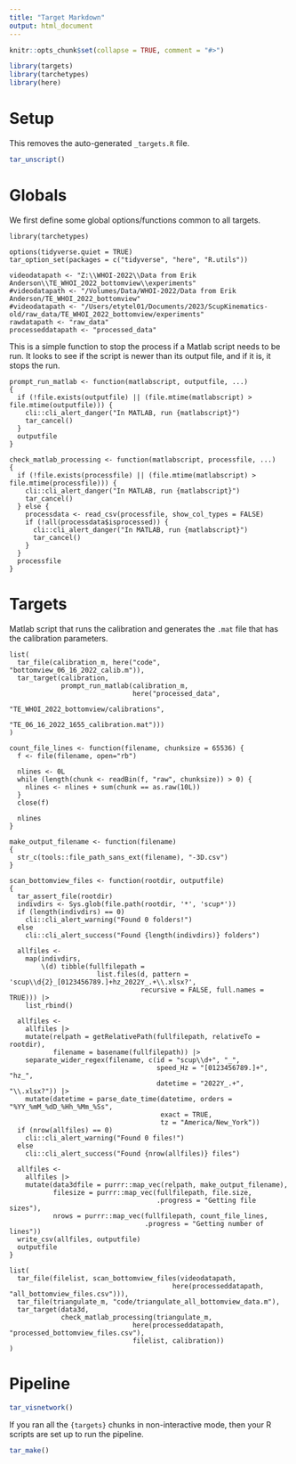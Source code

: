 ```yaml
---
title: "Target Markdown"
output: html_document
---
```


```r
knitr::opts_chunk$set(collapse = TRUE, comment = "#>")
```

```r
library(targets)
library(tarchetypes)
library(here)
```

# Setup

This removes the auto-generated `_targets.R` file.

```r
tar_unscript()
```

# Globals

We first define some global options/functions common to all targets. 

```targets
library(tarchetypes)

options(tidyverse.quiet = TRUE)
tar_option_set(packages = c("tidyverse", "here", "R.utils"))

videodatapath <- "Z:\\WHOI-2022\\Data from Erik Anderson\\TE_WHOI_2022_bottomview\\experiments"
#videodatapath <- "/Volumes/Data/WHOI-2022/Data from Erik Anderson/TE_WHOI_2022_bottomview"
#videodatapath <- "/Users/etytel01/Documents/2023/ScupKinematics-old/raw_data/TE_WHOI_2022_bottomview/experiments"
rawdatapath <- "raw_data"
processeddatapath <- "processed_data"
```

This is a simple function to stop the process if a Matlab script needs to be run.
It looks to see if the script is newer than its output file, and if it is, it
stops the run.
```targets
prompt_run_matlab <- function(matlabscript, outputfile, ...)
{
  if (!file.exists(outputfile) || (file.mtime(matlabscript) > file.mtime(outputfile))) {
    cli::cli_alert_danger("In MATLAB, run {matlabscript}")
    tar_cancel()
  }
  outputfile
}

check_matlab_processing <- function(matlabscript, processfile, ...)
{
  if (!file.exists(processfile) || (file.mtime(matlabscript) > file.mtime(processfile))) {
    cli::cli_alert_danger("In MATLAB, run {matlabscript}")
    tar_cancel()
  } else {
    processdata <- read_csv(processfile, show_col_types = FALSE)
    if (!all(processdata$isprocessed)) {
      cli::cli_alert_danger("In MATLAB, run {matlabscript}")
      tar_cancel()
    }
  }
  processfile
}
```

# Targets

Matlab script that runs the calibration and generates the `.mat` file that has
the calibration parameters.
```targets
list(
  tar_file(calibration_m, here("code", "bottomview_06_16_2022_calib.m")),
  tar_target(calibration, 
             prompt_run_matlab(calibration_m,
                               here("processed_data", 
                                    "TE_WHOI_2022_bottomview/calibrations",
                                    "TE_06_16_2022_1655_calibration.mat")))
)
```

```targets
count_file_lines <- function(filename, chunksize = 65536) {
  f <- file(filename, open="rb")
  
  nlines <- 0L
  while (length(chunk <- readBin(f, "raw", chunksize)) > 0) {
    nlines <- nlines + sum(chunk == as.raw(10L))
  }
  close(f)  
  
  nlines
}

make_output_filename <- function(filename)
{
  str_c(tools::file_path_sans_ext(filename), "-3D.csv")
}

scan_bottomview_files <- function(rootdir, outputfile)
{
  tar_assert_file(rootdir)
  indivdirs <- Sys.glob(file.path(rootdir, '*', 'scup*'))
  if (length(indivdirs) == 0)
    cli::cli_alert_warning("Found 0 folders!")
  else
    cli::cli_alert_success("Found {length(indivdirs)} folders")

  allfiles <-
    map(indivdirs, 
        \(d) tibble(fullfilepath = 
                      list.files(d, pattern = 'scup\\d{2}_[0123456789.]+hz_2022Y_.+\\.xlsx?',
                                 recursive = FALSE, full.names = TRUE))) |> 
    list_rbind() 
  
  allfiles <-
    allfiles |> 
    mutate(relpath = getRelativePath(fullfilepath, relativeTo = rootdir),
           filename = basename(fullfilepath)) |> 
    separate_wider_regex(filename, c(id = "scup\\d+", "_",
                                     speed_Hz = "[0123456789.]+", "hz_",
                                     datetime = "2022Y_.+", "\\.xlsx?")) |> 
    mutate(datetime = parse_date_time(datetime, orders = "%YY_%mM_%dD_%Hh_%Mm_%Ss", 
                                      exact = TRUE,
                                      tz = "America/New_York"))
  if (nrow(allfiles) == 0)
    cli::cli_alert_warning("Found 0 files!")
  else
    cli::cli_alert_success("Found {nrow(allfiles)} files")

  allfiles <-
    allfiles |> 
    mutate(data3dfile = purrr::map_vec(relpath, make_output_filename),
           filesize = purrr::map_vec(fullfilepath, file.size,
                                     .progress = "Getting file sizes"),
           nrows = purrr::map_vec(fullfilepath, count_file_lines,
                                  .progress = "Getting number of lines"))
  write_csv(allfiles, outputfile)
  outputfile  
}
```


```targets
list(
  tar_file(filelist, scan_bottomview_files(videodatapath, 
                                         here(processeddatapath, "all_bottomview_files.csv"))),
  tar_file(triangulate_m, "code/triangulate_all_bottomview_data.m"),
  tar_target(data3d, 
             check_matlab_processing(triangulate_m,
                               here(processeddatapath, "processed_bottomview_files.csv"),
                               filelist, calibration))
)
```

# Pipeline

```r
tar_visnetwork()
```

If you ran all the `{targets}` chunks in non-interactive mode, then your R scripts are set up to run the pipeline.

```r
tar_make()
```

